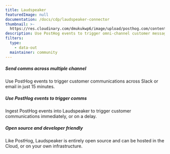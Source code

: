 ```yaml
---
title: Laudspeaker
featuredImage: null
documentation: /docs/cdp/laudspeaker-connector
thumbnail: >-
  https://res.cloudinary.com/dmukukwp6/image/upload/posthog.com/contents/cdp/thumbnails/laudspeaker-connector.png
description: Use PostHog events to trigger omni-channel customer messaging
filters:
  type:
    - data-out
  maintainer: community
---
```


<Section
    divider={false}
    title="Use PostHog events to trigger omni-channel customer messaging with Laudspeaker, an open-source alternative to Braze."
    size="full"
    cols={3}
>
    <div>
        <h5>Send comms across multiple channel</h5>
        <p>Use PostHog events to trigger customer communications across Slack or email in just 15 minutes.</p>
    </div>
    <div>
        <h5>Use PostHog events to trigger comms</h5>
        <p>Ingest PostHog events into Laudspeaker to trigger customer communications immediately, or on a delay.</p>
    </div>
    <div>
        <h5>Open source and developer friendly</h5>
        <p>Like PostHog, Laudspeaker is entirely open source and can be hosted in the Cloud, or on your own infrastructure.</p>
    </div>
</Section>

<TutorialsSlider topic="laudspeaker-connector" />

<Documentation />
